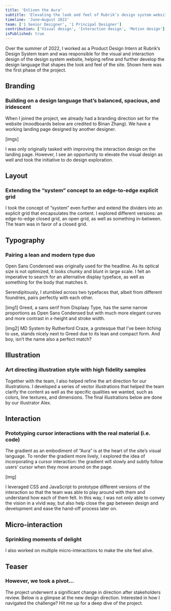 ```yaml
---
title: 'Enliven the Aura'
subtitle: 'Elevating the look and feel of Rubrik’s design system website'
timeline: 'June–August 2022'
team: ['1 Senior Designer', '1 Principal Designer']
contribution: ['Visual design', 'Interaction design', 'Motion design']
isPublished: true
---
```


Over the summer of 2022, I worked as a Product Design Intern at Rubrik’s Design System team and was responsible for the visual and interaction design of the design system website, helping refine and further develop the design language that shapes the look and feel of the site. Shown here was the first phase of the project.

## Branding
### Building on a design language that’s balanced, spacious, and iridescent

When I joined the project, we already had a branding direction set for the website (moodboards below are credited to Binan Zhang). We have a working landing page designed by another designer. 

[imgs]

I was only originally tasked with improving the interaction design on the landing page. However, I see an opportunity to elevate the visual design as well and took the initiative to do design exploration.


## Layout
### Extending the “system” concept to an edge-to-edge explicit grid

I took the concept of “system” even further and extend the dividers into an explicit grid that encapsulates the content. I explored different versions: an edge-to-edge closed grid, an open grid, as well as something in-between. The team was in favor of a closed grid.


## Typography
### Pairing a lean and modern type duo

Open Sans Condensed was originally used for the headline. As its optical size is not optimized, it looks chunky and blunt in large scale. I felt an imperative to search for an alternative display typeface, as well as something for the body that matches it.

Serendipitously, I stumbled across two typefaces that, albeit from different foundries, pairs perfectly with each other.

[img1] Greed, a sans serif from Displaay Type, has the same narrow proportions as Open Sans Condensed but with much more elegant curves and more contrast in x-height and stroke width. 

[img2] MD System by Rutherford Craze, a grotesque that I’ve been itching to use, stands nicely next to Greed due to its lean and compact form. And boy, isn’t the name also a perfect match?


## Illustration
### Art directing illustration style with high fidelity samples

Together with the team, I also helped refine the art direction for our illustrations. I developed a series of vector illustrations that helped the team clarify the content as well as the specific qualities we wanted, such as colors, line textures, and dimensions. The final illustrations below are done by our illustrator Alex.

## Interaction
### Prototyping cursor interactions with the real material (i.e. code)

The gradient as an embodiment of “Aura” is at the heart of the site’s visual language. To render the gradient more lively, I explored the idea of incorporating a cursor interaction: the gradient will slowly and subtly follow users’ cursor when they move around on the page.

[img]

I leveraged CSS and JavaScript to prototype different versions of the interaction so that the team was able to play around with them and understand how each of them felt. In this way, I was not only able to convey the vision in a vivid way, but also help close the gap between design and development and ease the hand-off process later on.

## Micro-interaction
### Sprinkling moments of delight

I also worked on multiple micro-interactions to make the site feel alive. 

## Teaser
### However, we took a pivot…

The project underwent a significant change in direction after stakeholders review. Below is a glimpse at the new design direction. Interested in how I navigated the challenge? Hit me up for a deep dive of the project.
 



